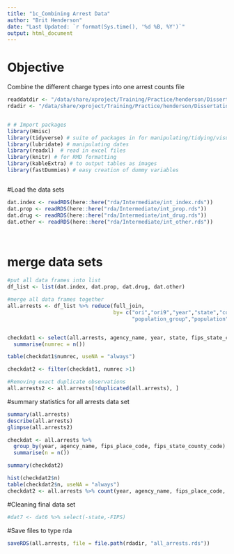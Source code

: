 ```yaml
---
title: "1c_Combining Arrest Data"
author: "Brit Henderson"
date: "Last Updated: `r format(Sys.time(), '%d %B, %Y')`"
output: html_document
---
```


# Objective
Combine the different charge types into one arrest counts file
```r
readdatdir <- "/data/share/xproject/Training/Practice/henderson/Dissertation/rda/Intermediate"
rdadir <- "/data/share/xproject/Training/Practice/henderson/Dissertation/rda"

```

```r

```

```r
# # Import packages
library(Hmisc)
library(tidyverse) # suite of packages in for manipulating/tidying/visualizing, etc. data
library(lubridate) # manipulating dates
library(readxl)  # read in excel files
library(knitr) # for RMD formatting
library(kableExtra) # to output tables as images
library(fastDummies) # easy creation of dummy variables 



```


#Load the data sets
```r
dat.index <- readRDS(here::here("rda/Intermediate/int_index.rds"))
dat.prop <- readRDS(here::here("rda/Intermediate/int_prop.rds"))
dat.drug <- readRDS(here::here("rda/Intermediate/int_drug.rds"))
dat.other <- readRDS(here::here("rda/Intermediate/int_other.rds"))




```

# merge data sets
```r

#put all data frames into list
df_list <- list(dat.index, dat.prop, dat.drug, dat.other)      

#merge all data frames together
all.arrests <- df_list %>% reduce(full_join, 
                                  by= c("ori","ori9","year","state","country_division", "fips_place_code","agency_name","fips_state_county_code", "state_abb",
                                        "population_group","population","longitude","latitude","fips_county_code", "fips_state_code","covered_by","number_of_months_reported"))


checkdat1 <- select(all.arrests, agency_name, year, state, fips_state_county_code) %>% group_by(agency_name, year, state, fips_state_county_code) %>% 
  summarise(numrec = n())

table(checkdat1$numrec, useNA = "always")

checkdat2 <- filter(checkdat1, numrec >1)

#Removing exact duplicate observations
all.arrests2 <- all.arrests[!duplicated(all.arrests), ]

```



#summary statistics for all arrests data set
```r
summary(all.arrests)
describe(all.arrests)
glimpse(all.arrests2)
```

```r

checkdat <- all.arrests %>% 
  group_by(year, agency_name, fips_place_code, fips_state_county_code) %>% 
  summarise(n = n())

summary(checkdat2)

hist(checkdat2$n)
table(checkdat2$n, useNA = "always")
checkdat2 <- all.arrests %>% count(year, agency_name, fips_place_code, fips_state_county_code)
```



#Cleaning final data set
```r
#dat7 <- dat6 %>% select(-state,-FIPS)
```


#Save files to type rda

```r
saveRDS(all.arrests, file = file.path(rdadir, "all_arrests.rds"))
```

